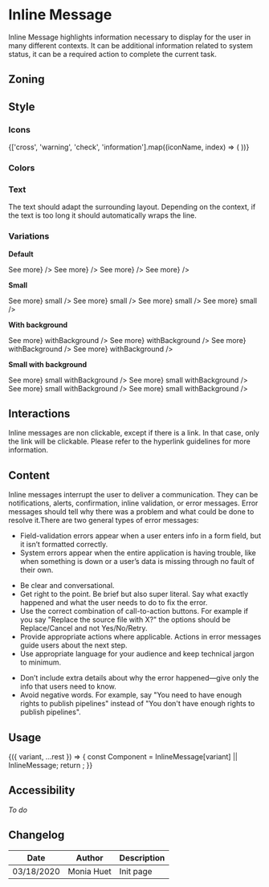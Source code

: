 

<Meta title="Components/InlineMessage" component={InlineMessage} />

# Inline Message

Inline Message highlights information necessary to display for the user in many different contexts.
It can be additional information related to system status, it can be a required action to complete the current task.

## Zoning

<FigmaImage
	src="https://www.figma.com/file/2Sw2IvUHZ9F2srJ3L8AWxr/%F0%9F%93%90-Zoning?node-id=12%3A96"
	alt="zoning image for inline messages"
/>

## Style

### Icons

<IconGallery>
	{['cross', 'warning', 'check', 'information'].map((iconName, index) => (
		<IconItem key={index} name={iconName}>
			<Icon name={iconName} />
		</IconItem>
	))}
</IconGallery>

### Colors

<ColorPalette>
	<ColorItem
		title="theme.color.palette"
		subtitle="Inline message colors"
		colors={{
			Error: tokens.colors.coral500,
			Warning: tokens.colors.jaffa500,
			Success: tokens.colors.rioGrande500,
			Information: tokens.colors.lochmara,
		}}
	/>
</ColorPalette>

### Text

The text should adapt the surrounding layout. Depending on the context, if the text is too long it should automatically wraps the line.

### Variations

**Default**

<Canvas>
	<Story name="information">
		<InlineMessage.Information
			title={'Lorem ipsum'}
			description={
				'dolor sit amet, consectetur adipiscing elit. Integer gravida orci lacus, vel convallis enim posuere ac.'
			}
			link={<Link href={'#'}>See more</Link>}
		/>
	</Story>
	<Story name="success">
		<InlineMessage.Success
			title={'Lorem ipsum'}
			description={
				'dolor sit amet, consectetur adipiscing elit. Integer gravida orci lacus, vel convallis enim posuere ac.'
			}
			link={<Link href={'#'}>See more</Link>}
		/>
	</Story>
	<Story name="warning">
		<InlineMessage.Warning
			title={'Lorem ipsum'}
			description={
				'dolor sit amet, consectetur adipiscing elit. Integer gravida orci lacus, vel convallis enim posuere ac.'
			}
			link={<Link href={'#'}>See more</Link>}
		/>
	</Story>
	<Story name="destructive">
		<InlineMessage.Destructive
			title={'Lorem ipsum'}
			description={
				'dolor sit amet, consectetur adipiscing elit. Integer gravida orci lacus, vel convallis enim posuere ac.'
			}
			link={<Link href={'#'}>See more</Link>}
		/>
	</Story>
</Canvas>

**Small**

<Canvas>
	<Story name="informationSmall">
		<InlineMessage.Information
			title={'Lorem ipsum'}
			description={
				'dolor sit amet, consectetur adipiscing elit. Integer gravida orci lacus, vel convallis enim posuere ac.'
			}
			link={<Link href={'#'}>See more</Link>}
			small
		/>
	</Story>
	<Story name="successSmall">
		<InlineMessage.Success
			title={'Lorem ipsum'}
			description={
				'dolor sit amet, consectetur adipiscing elit. Integer gravida orci lacus, vel convallis enim posuere ac.'
			}
			link={<Link href={'#'}>See more</Link>}
			small
		/>
	</Story>
	<Story name="warningSmall">
		<InlineMessage.Warning
			title={'Lorem ipsum'}
			description={
				'dolor sit amet, consectetur adipiscing elit. Integer gravida orci lacus, vel convallis enim posuere ac.'
			}
			link={<Link href={'#'}>See more</Link>}
			small
		/>
	</Story>
	<Story name="destructiveSmall">
		<InlineMessage.Destructive
			title={'Lorem ipsum'}
			description={
				'dolor sit amet, consectetur adipiscing elit. Integer gravida orci lacus, vel convallis enim posuere ac.'
			}
			link={<Link href={'#'}>See more</Link>}
			small
		/>
	</Story>
</Canvas>

**With background**

<Canvas>
	<Story name="informationWithBg">
		<InlineMessage.Information
			title={'Lorem ipsum'}
			description={
				'dolor sit amet, consectetur adipiscing elit. Integer gravida orci lacus, vel convallis enim posuere ac.'
			}
			link={<Link href={'#'}>See more</Link>}
			withBackground
		/>
	</Story>
	<Story name="successWithBg">
		<InlineMessage.Success
			title={'Lorem ipsum'}
			description={
				'dolor sit amet, consectetur adipiscing elit. Integer gravida orci lacus, vel convallis enim posuere ac.'
			}
			link={<Link href={'#'}>See more</Link>}
			withBackground
		/>
	</Story>
	<Story name="warningWithBg">
		<InlineMessage.Warning
			title={'Lorem ipsum'}
			description={
				'dolor sit amet, consectetur adipiscing elit. Integer gravida orci lacus, vel convallis enim posuere ac.'
			}
			link={<Link href={'#'}>See more</Link>}
			withBackground
		/>
	</Story>
	<Story name="destructiveWithBg">
		<InlineMessage.Destructive
			title={'Lorem ipsum'}
			description={
				'dolor sit amet, consectetur adipiscing elit. Integer gravida orci lacus, vel convallis enim posuere ac.'
			}
			link={<Link href={'#'}>See more</Link>}
			withBackground
		/>
	</Story>
</Canvas>

**Small with background**

<Canvas>
	<Story name="informationSmallWithBg">
		<InlineMessage.Information
			title={'Lorem ipsum'}
			description={
				'dolor sit amet, consectetur adipiscing elit. Integer gravida orci lacus, vel convallis enim posuere ac.'
			}
			link={<Link href={'#'}>See more</Link>}
			small
			withBackground
		/>
	</Story>
	<Story name="successSmallWithBg">
		<InlineMessage.Success
			title={'Lorem ipsum'}
			description={
				'dolor sit amet, consectetur adipiscing elit. Integer gravida orci lacus, vel convallis enim posuere ac.'
			}
			link={<Link href={'#'}>See more</Link>}
			small
			withBackground
		/>
	</Story>
	<Story name="warningSmallWithBg">
		<InlineMessage.Warning
			title={'Lorem ipsum'}
			description={
				'dolor sit amet, consectetur adipiscing elit. Integer gravida orci lacus, vel convallis enim posuere ac.'
			}
			link={<Link href={'#'}>See more</Link>}
			small
			withBackground
		/>
	</Story>
	<Story name="destructiveSmallWithBg">
		<InlineMessage.Destructive
			title={'Lorem ipsum'}
			description={
				'dolor sit amet, consectetur adipiscing elit. Integer gravida orci lacus, vel convallis enim posuere ac.'
			}
			link={<Link href={'#'}>See more</Link>}
			small
			withBackground
		/>
	</Story>
</Canvas>

## Interactions

Inline messages are non clickable, except if there is a link. In that case, only the link will be clickable.
Please refer to the hyperlink guidelines for more information.

## Content

Inline messages interrupt the user to deliver a communication. They can be notifications, alerts, confirmation, inline validation, or error messages.
Error messages should tell why there was a problem and what could be done to resolve it.There are two general types of error messages:

<ul>
    <li>Field-validation errors appear when a user enters info in a form field, but it isn’t formatted correctly.</li>
    <li>System errors appear when the entire application is having trouble, like when something is down or a user’s data is missing through no fault of their own.</li>
</ul>

<Use>
    <Use.Do>
        <ul>
            <li>Be clear and conversational.</li>
            <li>Get right to the point. Be brief but also super literal. Say what exactly happened and what
                the user needs to do to fix the error.</li>
            <li>Use the correct combination of call-to-action buttons. For example if you say "Replace the source file with X?" the options should be Replace/Cancel and not Yes/No/Retry.</li>
            <li>Provide appropriate actions where applicable. Actions in error messages guide users about the next step.</li>
            <li>Use appropriate language for your audience and keep technical jargon to minimum.</li>
        </ul>
    </Use.Do>
    <Use.Dont>
        <ul>
            <li>Don’t include extra details about why the error happened—give only the info that users need to know.</li>
            <li>Avoid negative words. For example, say "You need to have enough rights to publish pipelines" instead of "You don't have enough rights to publish pipelines".</li>
        </ul>
    </Use.Dont>
</Use>

## Usage

<Canvas>
	<Story
		name="basic"
		args={{
			variant: 'Primary',
			title: 'Title',
			description: 'Description',
			withBackground: true,
		}}
		argTypes={{
			variant: {
				description: 'InlineMessage variation',
				control: {
					type: 'select',
					options: ['Information', 'Success', 'Warning', 'Destructive'],
				},
			},
		}}
	>
		{({ variant, ...rest }) => {
			const Component = InlineMessage[variant] || InlineMessage;
			return <Component {...rest} />;
		}}
	</Story>
</Canvas>

<ArgsTable story="basic" />

## Accessibility

_To do_

## Changelog

| Date       | Author     | Description |
| ---------- | ---------- | ----------- |
| 03/18/2020 | Monia Huet | Init page   |
